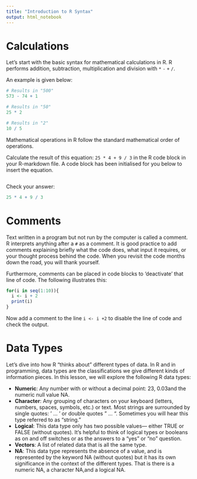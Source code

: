 ```yaml
---
title: "Introduction to R Syntax"
output: html_notebook
---
```


# Calculations
Let’s start with the basic syntax for mathematical calculations in R. R performs addition, subtraction, multiplication
and division with `*` `-` `+` `/`.

An example is given below:

```R
# Results in "500"
573 - 74 + 1

# Results in "50"
25 * 2

# Results in "2"
10 / 5
```
Mathematical operations in R follow the standard mathematical order of operations.

Calculate the result of this equation: `25 * 4 + 9 / 3` in the R code block in your R-markdown file. 
A code block has been initialised for you below to insert the equation. 

```R

```

Check your answer:

```R
25 * 4 + 9 / 3
```

# Comments
Text written in a program but not run by the computer is called a comment. R interprets anything after a `#` as a comment.
It is good practice to add comments explaining briefly what the code does, what input it requires, or your thought 
process behind the code. When you revisit the code months down the road, you will thank yourself. 

Furthermore, comments can be placed in code blocks to 'deactivate' that line of code. The following illustrates this:

```R
for(i in seq(1:10)){
  i <- i + 2
  print(i)
}
```

Now add a comment to the line `i <- i +2` to disable the line of code and check the output. 

# Data Types
Let’s dive into how R “thinks about” different types of data. In R and in programming, data types are the classifications 
we give different kinds of information pieces. In this lesson, we will explore the following R data types:

* **Numeric**: Any number with or without a decimal point: 23, 0.03and the numeric null value NA.
* **Character**: Any grouping of characters on your keyboard (letters, numbers, spaces, symbols, etc.) or text.
             Most strings are surrounded by single quotes: ' ... ' or double quotes " ... ". 
             Sometimes you will hear this type referred to as “string.”
* **Logical**: This data type only has two possible values— either TRUE or FALSE (without quotes). It’s helpful to think
           of logical types or booleans as on and off switches or as the answers to a “yes” or “no” question. 
* **Vectors**: A list of related data that is all the same type.
* **NA**: This data type represents the absence of a value, and is represented by the keyword NA (without quotes) 
      but it has its own significance in the context of the different types. That is there is a numeric NA,
      a character NA,and a logical NA.

